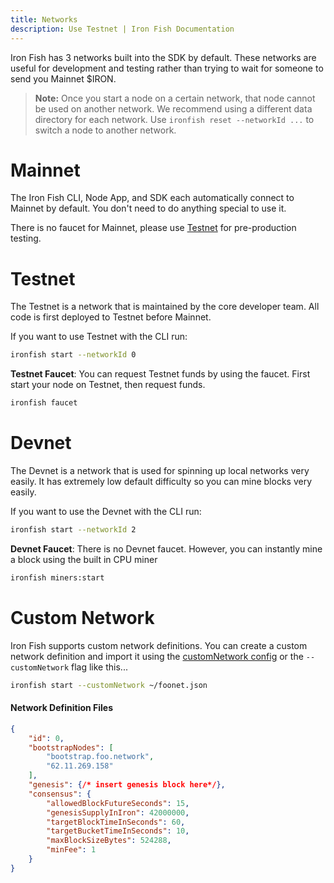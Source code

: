 ```yaml
---
title: Networks
description: Use Testnet | Iron Fish Documentation
---
```


Iron Fish has 3 networks built into the SDK by default. These networks are useful for development and testing rather than trying to wait for someone to send you Mainnet $IRON.

> **Note:** Once you start a node on a certain network, that node cannot be used on another network. We recommend using a different data directory for each network. Use `ironfish reset --networkId ...` to switch a node to another network.

# Mainnet

The Iron Fish CLI, Node App, and SDK each automatically connect to Mainnet by default. You don't need to do anything special to use it.

There is no faucet for Mainnet, please use [Testnet](#testnet-0) for pre-production testing.

# Testnet

The Testnet is a network that is maintained by the core developer team. All code is first deployed to Testnet before Mainnet.

If you want to use Testnet with the CLI run:

```sh
ironfish start --networkId 0
```

**Testnet Faucet**: You can request Testnet funds by using the faucet. First start your node on Testnet, then request funds.

```sh
ironfish faucet
```

# Devnet

The Devnet is a network that is used for spinning up local networks very easily. It has extremely low default difficulty so you can mine blocks very easily.

If you want to use the Devnet with the CLI run:

```sh
ironfish start --networkId 2
```

**Devnet Faucet**: There is no Devnet faucet. However, you can instantly mine a block using the built in CPU miner

```sh
ironfish miners:start
```

# Custom Network

Iron Fish supports custom network definitions. You can create a custom network definition and import it using the [customNetwork config](/use/get-started/node-configuration) or the `--customNetwork` flag like this...

```sh
ironfish start --customNetwork ~/foonet.json
```


#### Network Definition Files

```json
{
    "id": 0,
    "bootstrapNodes": [
        "bootstrap.foo.network",
        "62.11.269.158"
    ],
    "genesis": {/* insert genesis block here*/},
    "consensus": {
        "allowedBlockFutureSeconds": 15,
        "genesisSupplyInIron": 42000000,
        "targetBlockTimeInSeconds": 60,
        "targetBucketTimeInSeconds": 10,
        "maxBlockSizeBytes": 524288,
        "minFee": 1
    }
}
```
